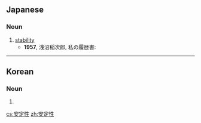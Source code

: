 ==Japanese==
{{ja-kanjitab|あん|てい|せい|yomi=on}}

===Noun===
{{ja-noun|あんていせい}}

# [[stability]]
#* '''1957''', 浅沼稲次郎, 私の履歴書:
#*: {{ja-usex|とくに戦後の選挙は'''安定性'''があったが、かけ出し時代の選挙はらくではなかった。|とくに せんご の せんきょ は '''あんていせい''' が あった が、 かけだし じだい の せんきょ は らく で は なかった。|Particularly in the postwar years the elections had stability, but they were not easy for an inexperienced candidate.}}

----

==Korean==
{{ko-hanjatab}}

===Noun===
{{ko-noun|hangeul=안정성}}

# {{hanja form of|안정성|stability}}

[[cs:安定性]]
[[zh:安定性]]